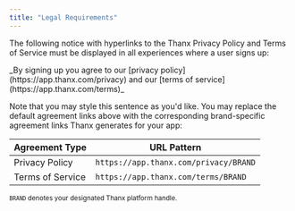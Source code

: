 ```yaml
---
title: "Legal Requirements"
---
```


The following notice with hyperlinks to the Thanx Privacy Policy and Terms of
Service must be displayed in all experiences where a user signs up:

<Note>
  _By signing up you agree to our [privacy
  policy](https://app.thanx.com/privacy) and our [terms of
  service](https://app.thanx.com/terms)_
</Note>

Note that you may style this sentence as you'd like. You may replace the default
agreement links above with the corresponding brand-specific agreement links
Thanx generates for your app:

| Agreement Type   | URL Pattern                           |
| ---------------- | ------------------------------------- |
| Privacy Policy   | `https://app.thanx.com/privacy/BRAND` |
| Terms of Service | `https://app.thanx.com/terms/BRAND`   |

<sub> `BRAND` denotes your designated Thanx platform handle.</sub>
